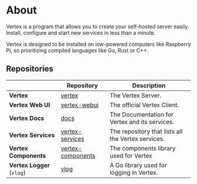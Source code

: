 # About

Vertex is a program that allows you to create your self-hosted server easily. Install, configure and start new services in less than a minute.

Vertex is designed to be installed on low-powered computers like Raspberry Pi, so prioritizing compiled languages like Go, Rust or C++.

## Repositories

|                            | Repository                                                              | Description                                        |
|----------------------------|-------------------------------------------------------------------------|----------------------------------------------------|
| **Vertex**                 | [vertex](https://github.com/vertex-center/vertex)                       | The Vertex Server.                                 |
| **Vertex Web UI**          | [vertex-webui](https://github.com/vertex-center/vertex-webui)           | The official Vertex Client.                        |
| **Vertex Docs**            | [docs](https://github.com/vertex-center/docs)                           | The Documentation for Vertex and its services.     |
| **Vertex Services**        | [vertex-services](https://github.com/vertex-center/vertex-services)     | The repository that lists all the Vertex services. |
| **Vertex Components**      | [vertex-components](https://github.com/vertex-center/vertex-components) | The components library used for Vertex             |
| **Vertex Logger** (`vlog`) | [vlog](https://github.com/vertex-center/vlog)                           | A Go library used for logging in Vertex.           |
